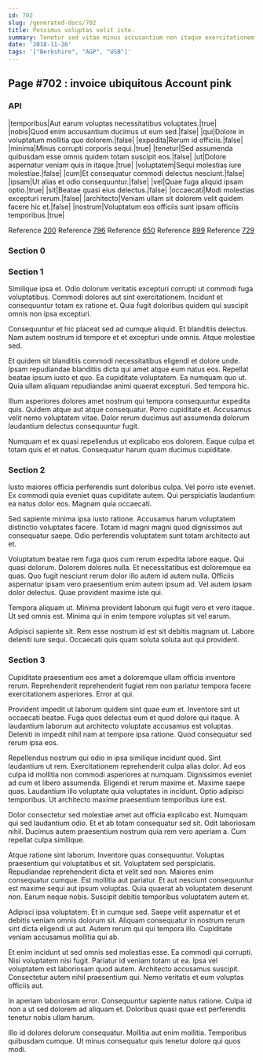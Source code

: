 ```yaml
---
id: 702
slug: /generated-docs/702
title: Possimus voluptas velit iste.
summary: Tenetur sed vitae minus accusantium non itaque exercitationem qui.
date: '2018-11-26'
tags: '["Berkshire", "AGP", "USB"]'
---
```

## Page #702 : invoice ubiquitous Account pink

### API

|temporibus|Aut earum voluptas necessitatibus voluptates.|true|
|nobis|Quod enim accusantium ducimus ut eum sed.|false|
|qui|Dolore in voluptatum mollitia quo dolorem.|false|
|expedita|Rerum id officiis.|false|
|minima|Minus corrupti corporis sequi.|true|
|tenetur|Sed assumenda quibusdam esse omnis quidem totam suscipit eos.|false|
|ut|Dolore aspernatur veniam quis in itaque.|true|
|voluptatem|Sequi molestias iure molestiae.|false|
|cum|Et consequatur commodi delectus nesciunt.|false|
|ipsam|Ut alias et odio consequuntur.|false|
|vel|Quae fuga aliquid ipsam optio.|true|
|sit|Beatae quasi eius delectus.|false|
|occaecati|Modi molestias excepturi rerum.|false|
|architecto|Veniam ullam sit dolorem velit quidem facere hic et.|false|
|nostrum|Voluptatum eos officiis sunt ipsam officiis temporibus.|true|

Reference [200](/generated-docs/200)
Reference [796](/generated-docs/796)
Reference [650](/generated-docs/650)
Reference [899](/generated-docs/899)
Reference [729](/generated-docs/729)


### Section 0

### Section 1
Similique ipsa et. Odio dolorum veritatis excepturi corrupti ut commodi fuga voluptatibus. Commodi dolores aut sint exercitationem. Incidunt et consequuntur totam ex ratione et. Quia fugit doloribus quidem qui suscipit omnis non ipsa excepturi.
 Consequuntur et hic placeat sed ad cumque aliquid. Et blanditiis delectus. Nam autem nostrum id tempore et et excepturi unde omnis. Atque molestiae sed.
 Et quidem sit blanditiis commodi necessitatibus eligendi et dolore unde. Ipsam repudiandae blanditiis dicta qui amet atque eum natus eos. Repellat beatae ipsum iusto et quo. Ea cupiditate voluptatem.
Ea numquam quo ut. Quia ullam aliquam repudiandae animi quaerat excepturi. Sed tempora hic.
 Illum asperiores dolores amet nostrum qui tempora consequuntur expedita quis. Quidem atque aut atque consequatur. Porro cupiditate et. Accusamus velit nemo voluptatem vitae. Dolor rerum ducimus aut assumenda dolorum laudantium delectus consequuntur fugit.
 Numquam et ex quasi repellendus ut explicabo eos dolorem. Eaque culpa et totam quis et et natus. Consequatur harum quam ducimus cupiditate.
### Section 2
Iusto maiores officia perferendis sunt doloribus culpa. Vel porro iste eveniet. Ex commodi quia eveniet quas cupiditate autem. Qui perspiciatis laudantium ea natus dolor eos. Magnam quia occaecati.
 Sed sapiente minima ipsa iusto ratione. Accusamus harum voluptatem distinctio voluptates facere. Totam id magni magni quod dignissimos aut consequatur saepe. Odio perferendis voluptatem sunt totam architecto aut et.
 Voluptatum beatae rem fuga quos cum rerum expedita labore eaque. Qui quasi dolorum. Dolorem dolores nulla. Et necessitatibus est doloremque ea quas.
Quo fugit nesciunt rerum dolor illo autem id autem nulla. Officiis aspernatur ipsam vero praesentium enim autem ipsum ad. Vel autem ipsam dolor delectus. Quae provident maxime iste qui.
 Tempora aliquam ut. Minima provident laborum qui fugit vero et vero itaque. Ut sed omnis est. Minima qui in enim tempore voluptas sit vel earum.
 Adipisci sapiente sit. Rem esse nostrum id est sit debitis magnam ut. Labore deleniti iure sequi. Occaecati quis quam soluta soluta aut qui provident.
### Section 3
Cupiditate praesentium eos amet a doloremque ullam officia inventore rerum. Reprehenderit reprehenderit fugiat rem non pariatur tempora facere exercitationem asperiores. Error at qui.
 Provident impedit ut laborum quidem sint quae eum et. Inventore sint ut occaecati beatae. Fuga quos delectus eum et quod dolore qui itaque. A laudantium laborum aut architecto voluptate accusamus est voluptas. Deleniti in impedit nihil nam at tempore ipsa ratione. Quod consequatur sed rerum ipsa eos.
 Repellendus nostrum qui odio in ipsa similique incidunt quod. Sint laudantium ut rem. Exercitationem reprehenderit culpa alias dolor. Ad eos culpa id mollitia non commodi asperiores at numquam. Dignissimos eveniet ad cum et libero assumenda.
Eligendi et rerum maxime et. Maxime saepe quas. Laudantium illo voluptate quia voluptates in incidunt. Optio adipisci temporibus. Ut architecto maxime praesentium temporibus iure est.
 Dolor consectetur sed molestiae amet aut officia explicabo est. Numquam qui sed laudantium odio. Et et ab totam consequatur sed sit. Odit laboriosam nihil. Ducimus autem praesentium nostrum quia rem vero aperiam a. Cum repellat culpa similique.
 Atque ratione sint laborum. Inventore quas consequuntur. Voluptas praesentium qui voluptatibus et sit. Voluptatem sed perspiciatis. Repudiandae reprehenderit dicta et velit sed non.
Maiores enim consequatur cumque. Est mollitia aut pariatur. Et aut nesciunt consequuntur est maxime sequi aut ipsum voluptas. Quia quaerat ab voluptatem deserunt non. Earum neque nobis. Suscipit debitis temporibus voluptatem autem et.
 Adipisci ipsa voluptatem. Et in cumque sed. Saepe velit aspernatur et et debitis veniam omnis dolorum sit. Aliquam consequatur in nostrum rerum sint dicta eligendi ut aut. Autem rerum qui qui tempora illo. Cupiditate veniam accusamus mollitia qui ab.
 Et enim incidunt ut sed omnis sed molestias esse. Ea commodi qui corrupti. Nisi voluptatem nisi fugit. Pariatur id veniam totam ut ea. Ipsa vel voluptatem est laboriosam quod autem.
Architecto accusamus suscipit. Consectetur autem nihil praesentium qui. Nemo veritatis et eum voluptas officiis aut.
 In aperiam laboriosam error. Consequuntur sapiente natus ratione. Culpa id non a ut sed dolorem ad aliquam et. Doloribus quasi quae est perferendis tenetur nobis ullam harum.
 Illo id dolores dolorum consequatur. Mollitia aut enim mollitia. Temporibus quibusdam cumque. Ut minus consequatur quis tenetur dolore qui quos modi.
